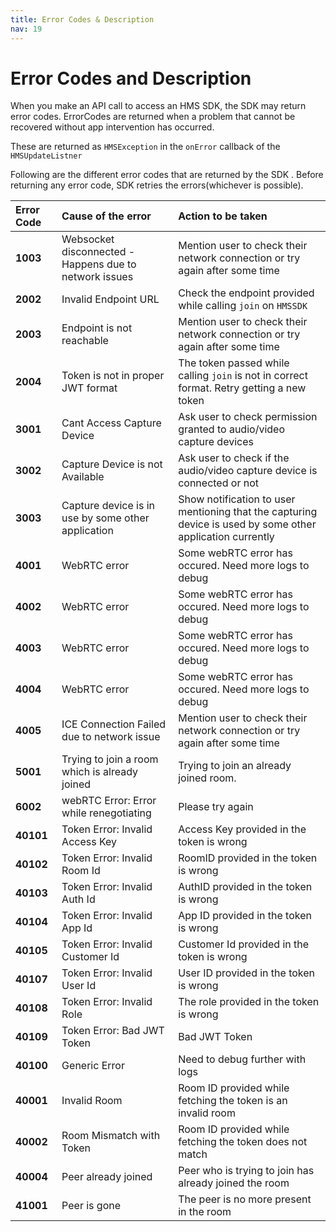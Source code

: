 ```yaml
---
title: Error Codes & Description
nav: 19
---
```


# Error Codes and Description

When you make an API call to access an HMS SDK, the SDK may return error codes. ErrorCodes are returned when a problem that cannot be recovered without app intervention has occurred.

These are returned as `HMSException` in the `onError` callback of the `HMSUpdateListner`

Following are the different error codes that are returned by the SDK . Before returning any error code, SDK retries the errors\(whichever is possible\).

| **Error Code** | **Cause** of the error                                 | **Action to be taken**                                                                                     |
| :------------- | :----------------------------------------------------- | :--------------------------------------------------------------------------------------------------------- |
| **1003**       | Websocket disconnected - Happens due to network issues | Mention user to check their network connection or try again after some time                                |
| **2002**       | Invalid Endpoint URL                                   | Check the endpoint provided while calling `join` on `HMSSDK`                                               |
| **2003**       | Endpoint is not reachable                              | Mention user to check their network connection or try again after some time                                |
| **2004**       | Token is not in proper JWT format                      | The token passed while calling `join` is not in correct format. Retry getting a new token                  |
| **3001**       | Cant Access Capture Device                             | Ask user to check permission granted to audio/video capture devices                                        |
| **3002**       | Capture Device is not Available                        | Ask user to check if the audio/video capture device is connected or not                                    |
| **3003**       | Capture device is in use by some other application     | Show notification to user mentioning that the capturing device is used by some other application currently |
| **4001**       | WebRTC error                                           | Some webRTC error has occured. Need more logs to debug                                                     |
| **4002**       | WebRTC error                                           | Some webRTC error has occured. Need more logs to debug                                                     |
| **4003**       | WebRTC error                                           | Some webRTC error has occured. Need more logs to debug                                                     |
| **4004**       | WebRTC error                                           | Some webRTC error has occured. Need more logs to debug                                                     |
| **4005**       | ICE Connection Failed due to network issue             | Mention user to check their network connection or try again after some time                                |
| **5001**       | Trying to join a room which is already joined          | Trying to join an already joined room.                                                                     |
| **6002**       | webRTC Error: Error while renegotiating                | Please try again                                                                                           |
| **40101**      | Token Error: Invalid Access Key                        | Access Key provided in the token is wrong                                                                  |
| **40102**      | Token Error: Invalid Room Id                           | RoomID provided in the token is wrong                                                                      |
| **40103**      | Token Error: Invalid Auth Id                           | AuthID provided in the token is wrong                                                                      |
| **40104**      | Token Error: Invalid App Id                            | App ID provided in the token is wrong                                                                      |
| **40105**      | Token Error: Invalid Customer Id                       | Customer Id provided in the token is wrong                                                                 |
| **40107**      | Token Error: Invalid User Id                           | User ID provided in the token is wrong                                                                     |
| **40108**      | Token Error: Invalid Role                              | The role provided in the token is wrong                                                                    |
| **40109**      | Token Error: Bad JWT Token                             | Bad JWT Token                                                                                              |
| **40100**      | Generic Error                                          | Need to debug further with logs                                                                            |
| **40001**      | Invalid Room                                           | Room ID provided while fetching the token is an invalid room                                               |
| **40002**      | Room Mismatch with Token                               | Room ID provided while fetching the token does not match                                                   |
| **40004**      | Peer already joined                                    | Peer who is trying to join has already joined the room                                                     |
| **41001**      | Peer is gone                                           | The peer is no more present in the room                                                                    |
